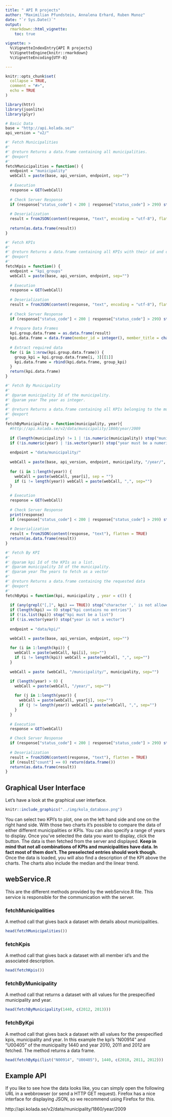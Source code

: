 ```yaml
---
title: " API R projects"
author: "Maximilian Pfundstein, Annalena Erhard, Ruben Munoz"
date: "`r Sys.Date()`"
output: 
  rmarkdown::html_vignette:
    toc: true

vignette: >
  %\VignetteIndexEntry{API R projects}
  %\VignetteEngine{knitr::rmarkdown}
  %\VignetteEncoding{UTF-8}

---
```

```r
knitr::opts_chunk$set(
  collapse = TRUE,
  comment = "#>",
  echo = TRUE
)

```

```r

library(httr)
library(jsonlite)
library(plyr)

# Basic Data
base = "http://api.kolada.se/"
api_version = "v2/"

#' Fetch Municipalities
#'
#' @return Returns a data.frame containing all municipalities.
#' @export
#'
fetchMunicipalities = function() {
  endpoint = "municipality"
  webCall = paste(base, api_version, endpoint, sep="")
  
  # Execution
  response = GET(webCall)
  
  # Check Server Response
  if (response["status_code"] < 200 | response["status_code"] > 299) stop("HTTP Stauts code it not OK (not in range 200-299).")
  
  # Deserialization
  result = fromJSON(content(response, "text", encoding = "utf-8"), flatten = TRUE)
  
  return(as.data.frame(result))
}

#' Fetch KPIs
#'
#' @return Returns a data.frame containing all KPIs with their id and description.
#' @export
#'
fetchKpis = function() {
  endpoint = "kpi_groups"
  webCall = paste(base, api_version, endpoint, sep="")
  
  # Execution
  response = GET(webCall)
  
  # Deserialization
  result = fromJSON(content(response, "text", encoding = "utf-8"), flatten = FALSE)
  
  # Check Server Response
  if (response["status_code"] < 200 | response["status_code"] > 299) stop("HTTP Stauts code it not OK (not in range 200-299).")
  
  # Prepare Data Frames
  kpi.group.data.frame = as.data.frame(result)
  kpi.data.frame = data.frame(member_id = integer(), member_title = character())
  
  # Extract required data
  for (i in 1:nrow(kpi.group.data.frame)) {
    group_kpi = kpi.group.data.frame[i, 3][[1]]
    kpi.data.frame = rbind(kpi.data.frame, group_kpi)
  }
  return(kpi.data.frame)
}

#' Fetch By Municipality
#'
#' @param municipality Id of the municipality.
#' @param year The year as integer.
#'
#' @return Returns a data.frame containing all KPIs belonging to the municipality in the given year.
#' @export
#'
fetchByMunicipality = function(municipality, year){
  #http://api.kolada.se/v2/data/municipality/1860/year/2009
  
  if (length(municipality) != 1 | !is.numeric(municipality)) stop("municipality parameter must be a numeric scalar.")
  if (!is.numeric(year) | !is.vector(year)) stop("year must be a numeric vector")
  
  endpoint = "data/municipality/"
  
  webCall = paste(base, api_version, endpoint, municipality, "/year/", sep="")
  
  for (i in 1:length(year)) {
    webCall = paste(webCall, year[i], sep = "")
    if (i != length(year)) webCall = paste(webCall, ",", sep="")
  }
  
  # Execution
  response = GET(webCall)
  
  # Check Server Response
  print(response)
  if (response["status_code"] < 200 | response["status_code"] > 299) stop("HTTP Stauts code it not OK (not in range 200-299).")
  
  # Deserialization
  result = fromJSON(content(response, "text"), flatten = TRUE)
  return(as.data.frame(result))
}

#' Fetch By KPI
#'
#' @param kpi Id of the KPIs as a list.
#' @param municipality Id of the municipality.
#' @param year The years to fetch as a vector
#'
#' @return Returns a data.frame containing the requested data
#' @export
#'
fetchByKpi = function(kpi, municipality , year = c()) {
  
  if (any(grepl("[,]", kpi) == TRUE)) stop("character ',' is not allowed for kpis")
  if (length(kpi) == 0) stop("kpi contains no entries")
  if (!is.list(kpi)) stop("kpi must be a list")
  if (!is.vector(year)) stop("year is not a vector")
  
  endpoint = "data/kpi/"

  webCall = paste(base, api_version, endpoint, sep="")
  
  for (i in 1:length(kpi)) {
    webCall = paste(webCall, kpi[i], sep="")
    if (i != length(kpi)) webCall = paste(webCall, ",", sep="")
  }
  
  webCall = paste (webCall, "/municipality/", municipality, sep="")

  if (length(year) > 0) {
    webCall = paste(webCall, "/year/", sep="")
    
    for (j in 1:length(year)) {
      webCall = paste(webCall, year[j], sep="")
      if (j != length(year)) webCall = paste(webCall, ",", sep="")
    }
  }
  
  # Execution
  response = GET(webCall)

  # Check Server Response
  if (response["status_code"] < 200 | response["status_code"] > 299) stop("HTTP Stauts code it not OK (not in range 200-299).")
  
  # Deserialization
  result = fromJSON(content(response, "text"), flatten = TRUE)
  if (result["count"] == 0) return(data.frame())
  return(as.data.frame(result))
}

```

## Graphical User Interface
Let's have a look at the graphical user interface.

```r
knitr::include_graphics("../img/kola_database.png")
```

You can select two KPI's to plot, one on the left hand side and one on the right hand side. With those two charts it's possible to compare the data of either different municipalities or KPIs. You can also specify a range of years to display. Once you've selected the data you want to display, click the button. The data is then fetched from the server and displayed. **Keep in mind that not all combinations of KPIs and municipalities have data. In fact most of them don't. The preselected entries should work though.** Once the data is loaded, you will also find a description of the KPI above the charts. The charts also include the median and the linear trend.

## webService.R
This are the different methods provided by the webService.R file. This service is responsible for the communication with the server.

### fetchMunicipalities
A method call that gives back a dataset with details about municipalities.

```r

head(fetchMunicipalities())
```


### fetchKpis
A method call that gives back a dataset with all member id's and the associated description.

```r

head(fetchKpis())

```

### fetchByMunicipality
A method call that returns a dataset with all values for the prespecified municipality and year.

```r

head(fetchByMunicipality(1440, c(2012, 2013)))

```



### fetchByKpi
A method call that gives back a dataset with all values for the prespecified kpis, municipality and year.
In this example the kpi's "N00914" and "U00405" of the municipailty 1440 and year 2010, 2011 and 2012 are fetched. The method returns a data frame.

```r

head(fetchByKpi(list("N00914", "U00405"), 1440, c(2010, 2011, 2012)))
```


## Example API
If you like to see how the data looks like, you can simply open the following URL in a webbrowser (or send a HTTP GET request). Firefox has a nice interface for displaying JSON, so we recommend using Firefox for this.

http://api.kolada.se/v2/data/municipality/1860/year/2009 



